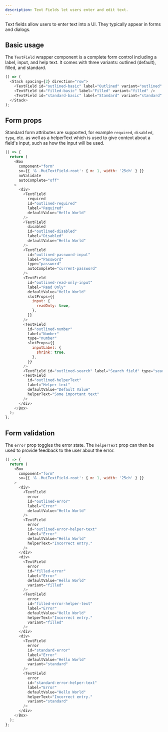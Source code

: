 ```yaml
---
description: Text Fields let users enter and edit text.
---
```



Text fields allow users to enter text into a UI. They typically appear in forms and dialogs.

## Basic usage

The `TextField` wrapper component is a complete form control including a label, input, and help text. It comes with three variants: outlined (default), filled, and standard.

```js live
() => (
  <Stack spacing={2} direction="row">
    <TextField id="outlined-basic" label="Outlined" variant="outlined" />
    <TextField id="filled-basic" label="Filled" variant="filled" />
    <TextField id="standard-basic" label="Standard" variant="standard" />
  </Stack>
);
```

## Form props

Standard form attributes are supported, for example `required`, `disabled`, `type`, etc. as well as a helperText which is used to give context about a field's input, such as how the input will be used.

```js live
() => {
  return (
    <Box
      component="form"
      sx={{ '& .MuiTextField-root': { m: 1, width: '25ch' } }}
      noValidate
      autoComplete="off"
    >
      <div>
        <TextField
          required
          id="outlined-required"
          label="Required"
          defaultValue="Hello World"
        />
        <TextField
          disabled
          id="outlined-disabled"
          label="Disabled"
          defaultValue="Hello World"
        />
        <TextField
          id="outlined-password-input"
          label="Password"
          type="password"
          autoComplete="current-password"
        />
        <TextField
          id="outlined-read-only-input"
          label="Read Only"
          defaultValue="Hello World"
          slotProps={{
            input: {
              readOnly: true,
            },
          }}
        />
        <TextField
          id="outlined-number"
          label="Number"
          type="number"
          slotProps={{
            inputLabel: {
              shrink: true,
            },
          }}
        />
        <TextField id="outlined-search" label="Search field" type="search" />
        <TextField
          id="outlined-helperText"
          label="Helper text"
          defaultValue="Default Value"
          helperText="Some important text"
        />
      </div>
    </Box>
  );
};
```

## Form validation

The `error` prop toggles the error state. The `helperText` prop can then be used to provide feedback to the user about the error.

```js live
() => {
  return (
    <Box
      component="form"
      sx={{ '& .MuiTextField-root': { m: 1, width: '25ch' } }}
    >
      <div>
        <TextField
          error
          id="outlined-error"
          label="Error"
          defaultValue="Hello World"
        />
        <TextField
          error
          id="outlined-error-helper-text"
          label="Error"
          defaultValue="Hello World"
          helperText="Incorrect entry."
        />
      </div>
      <div>
        <TextField
          error
          id="filled-error"
          label="Error"
          defaultValue="Hello World"
          variant="filled"
        />
        <TextField
          error
          id="filled-error-helper-text"
          label="Error"
          defaultValue="Hello World"
          helperText="Incorrect entry."
          variant="filled"
        />
      </div>
      <div>
        <TextField
          error
          id="standard-error"
          label="Error"
          defaultValue="Hello World"
          variant="standard"
        />
        <TextField
          error
          id="standard-error-helper-text"
          label="Error"
          defaultValue="Hello World"
          helperText="Incorrect entry."
          variant="standard"
        />
      </div>
    </Box>
  );
};
```
